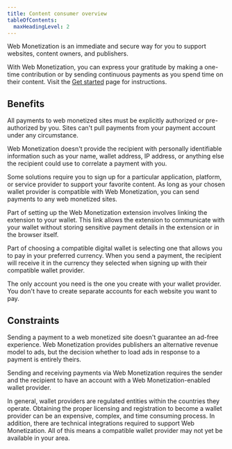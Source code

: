 ```yaml
---
title: Content consumer overview
tableOfContents:
  maxHeadingLevel: 2
---
```



Web Monetization is an immediate and secure way for you to support websites, content owners, and publishers. 

With Web Monetization, you can express your gratitude by making a one-time contribution or by sending continuous payments as you spend time on their content. Visit the [Get started](/supporters/get-started) page for instructions.

## Benefits

<EmphasisText text="Control who, when, and how much to pay." />

All payments to web monetized sites must be explicitly authorized or pre-authorized by you. Sites can't pull payments from your payment account under any circumstance.

<EmphasisText text="Your payments are private." />

Web Monetization doesn't provide the recipient with personally identifiable information such as your name, wallet address, IP address, or anything else the recipient could use to correlate a payment with you.

<EmphasisText text="You choose your wallet provider." />

Some solutions require you to sign up for a particular application, platform, or service provider to support your favorite content. As long as your chosen wallet provider is compatible with Web Monetization, you can send payments to any web monetized sites.

<EmphasisText text="Your payment details are stored with your wallet." />

Part of setting up the Web Monetization extension involves linking the extension to your wallet. This link allows the extension to communicate with your wallet without storing sensitive payment details in the extension or in the browser itself.

<EmphasisText text="Web Monetization isn't tied to a specific currency." />

Part of choosing a compatible digital wallet is selecting one that allows you to pay in your preferred currency. When you send a payment, the recipient will receive it in the currency they selected when signing up with their compatible wallet provider.

<EmphasisText text="There's no separate Web Monetization account(s)." />

The only account you need is the one you create with your wallet provider. You don't have to create separate accounts for each website you want to pay.

## Constraints

<EmphasisText text="Web Monetization isn't an ad blocker." />

Sending a payment to a web monetized site doesn't guarantee an ad-free experience. Web Monetization provides publishers an alternative revenue model to ads, but the decision whether to load ads in response to a payment is entirely theirs.

<EmphasisText text="The network of Web Monetization-enabled wallet providers is nascent, but growing." />

Sending and receiving payments via Web Monetization requires the sender and the recipient to have an account with a Web Monetization-enabled wallet provider.

In general, wallet providers are regulated entities within the countries they operate. Obtaining the proper licensing and registration to become a wallet provider can be an expensive, complex, and time consuming process. In addition, there are technical integrations required to support Web Monetization. All of this means a compatible wallet provider may not yet be available in your area.
